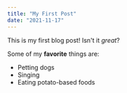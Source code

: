 ```yaml
---
title: "My First Post"
date: "2021-11-17"
---
```


This is my first blog post! Isn't it *great*?

Some of my **favorite** things are:

* Petting dogs
* Singing
* Eating potato-based foods